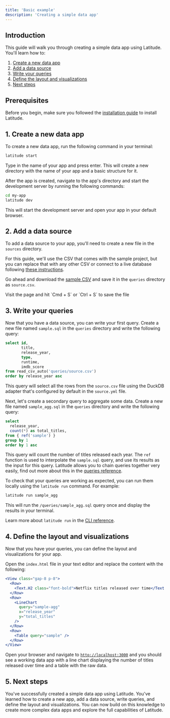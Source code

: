 ```yaml
---
title: 'Basic example'
description: 'Creating a simple data app'
---
```


## Introduction

This guide will walk you through creating a simple data app using Latitude. You'll learn how to:

1. [Create a new data app](#1-create-a-new-data-app)
2. [Add a data source](#2-add-a-data-source)
3. [Write your queries](#3-write-your-queries)
4. [Define the layout and visualizations](#4-define-the-layout-and-visualizations)
5. [Next steps](#5-next-steps)

## Prerequisites

Before you begin, make sure you followed the [installation guide](/guides/getting-started/installation) to install Latitude.

## 1. Create a new data app

To create a new data app, run the following command in your terminal:

```bash
latitude start
```

Type in the name of your app and press enter. This will create a new directory with the name of your app and a basic structure for it.

After the app is created, navigate to the app's directory and start the development server by running the following commands:

```bash
cd my-app
latitude dev
```

This will start the development server and open your app in your default browser.

## 2. Add a data source

To add a data source to your app, you'll need to create a new file in the `sources` directory.

For this guide, we'll use the CSV that comes with the sample project, but you can replace that with any other CSV or connect to a live database following [these instructions](/sources).

Go ahead and download the [sample CSV](https://raw.githubusercontent.com/latitude-dev/sample-duckdb/main/queries/netflix.csv) and save it in the `queries` directory as `source.csv`.

<Card title="Download sample CSV" icon="link" iconType="duotone" href="https://raw.githubusercontent.com/latitude-dev/sample-duckdb/main/queries/netflix.csv">
  Visit the page and hit `Cmd + S` or `Ctrl + S` to save the file
</Card>

## 3. Write your queries

Now that you have a data source, you can write your first query. Create a new file named `sample.sql` in the `queries` directory and write the following query:

```sql sample.sql
select id,
       title,
       release_year,
       type,
       runtime,
       imdb_score
from read_csv_auto('queries/source.csv')
order by release_year asc
```

This query will select all the rows from the `source.csv` file using the DuckDB adapter that's configured by default in the `source.yml` file.

Next, let's create a secondary query to aggregate some data. Create a new file named `sample_agg.sql` in the `queries` directory and write the following query:

```sql sample_agg.sql
select
  release_year,
  count(*) as total_titles,
from { ref('sample') }
group by 1
order by 1 asc
```

This query will count the number of titles released each year. The `ref` function is used to interpolate the `sample.sql` query, and use its results as the input for this query. Latitude allows you to chain queries together very easily, find out more about this in the [queries reference](/queries/advanced/reference-queries).

To check that your queries are working as expected, you can run them locally using the `latitude run` command. For example:

```bash
latitude run sample_agg
```

This will run the `/queries/sample_agg.sql` query once and display the results in your terminal.

Learn more about `latitude run` in the [CLI reference](/guides/development/latitude-cli#running-queries).

## 4. Define the layout and visualizations

Now that you have your queries, you can define the layout and visualizations for your app.

Open the `index.html` file in your text editor and replace the content with the following:

```jsx index.html
<View class="gap-8 p-8">
  <Row>
    <Text.H2 class="font-bold">Netflix titles released over time</Text.H2>
  </Row>
  <Row>
    <LineChart
      query="sample-agg"
      x="release_year"
      y="total_titles"
    />
  </Row>
  <Row>
    <Table query="sample" />
  </Row>
</View>
```

Open your browser and navigate to [`http://localhost:3000`](http://localhost:3000) and you should see a working data app with a line chart displaying the number of titles released over time and a table with the raw data.

## 5. Next steps

You've successfully created a simple data app using Latitude. You've learned how to create a new app, add a data source, write queries, and define the layout and visualizations. You can now build on this knowledge to create more complex data apps and explore the full capabilities of Latitude.
